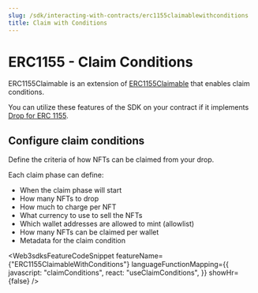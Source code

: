 ```yaml
---
slug: /sdk/interacting-with-contracts/erc1155claimablewithconditions
title: Claim with Conditions
---
```



# ERC1155 - Claim Conditions

ERC1155Claimable is an extension of [ERC1155Claimable](/sdk/interacting-with-contracts/erc1155claimable) that enables claim conditions.

You can utilize these features of the SDK on your contract if it implements [Drop for ERC 1155](/contractkit/extension-contracts/dropsinglephase1155).

<div className="row" style={{ marginBottom: 24 }}>
  <div className="col col--12" style={{ marginTop: 8 }}>
    <QuickstartCard
      name="Learn how to implement Drop in your ERC 1155 smart contract"
      link={"/contractkit/extension-contracts/dropsinglephase1155"}
      image="/assets/icons/general.png"
    />
  </div>
</div>

## Configure claim conditions

Define the criteria of how NFTs can be claimed from your drop.

Each claim phase can define:

- When the claim phase will start
- How many NFTs to drop
- How much to charge per NFT
- What currency to use to sell the NFTs
- Which wallet addresses are allowed to mint (allowlist)
- How many NFTs can be claimed per wallet
- Metadata for the claim condition

<Web3sdksFeatureCodeSnippet
  featureName={"ERC1155ClaimableWithConditions"}
  languageFunctionMapping={{
    javascript: "claimConditions",
    react: "useClaimConditions",
  }}
  showHr={false}
/>
